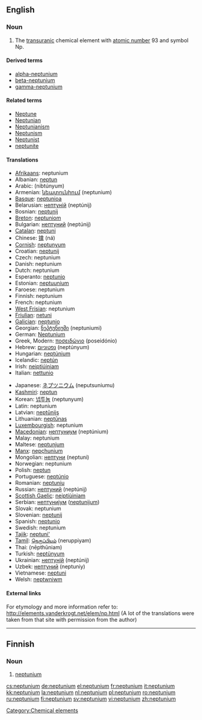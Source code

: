 {{see|Neptunium|neptuunium}}
==English==
{{elements|Np|uranium|U|plutonium|Pu}}

===Noun===
{{en-noun|-}}
{{wikipedia}}

# The [[transuranic]] chemical element with [[atomic number]] 93 and symbol Np.

====Derived terms====
* [[alpha-neptunium]]
* [[beta-neptunium]]
* [[gamma-neptunium]]

====Related terms====
* [[Neptune]]
* [[Neptunian]]
* [[Neptunianism]]
* [[Neptunism]]
* [[Neptunist]]
* [[neptunite]]

====Translations====
{{trans-top|element}}
* [[Afrikaans]]: neptunium
* Albanian: [[neptun]]
* Arabic: {{Arab|[[نبتونيوم]]}} (nibtúnyum) {{m}}
* Armenian: [[նեպտունիում]] (neptunium)
* [[Basque]]: [[neptunioa]]
* Belarusian: [[нептунiй]] (neptúnij) {{m}}
* Bosnian: [[neptunij]]
* [[Breton]]: [[neptuniom]]
* Bulgarian: [[нептуний]] (neptúnij) {{m}}
* [[Catalan]]: [[neptuni]]
* Chinese: [[镎]] (ná)
* [[Cornish]]: [[neptunyum]]
* Croatian: [[neptunij]]
* Czech: neptunium
* Danish: neptunium
* Dutch: neptunium {{n}}
* Esperanto: [[neptunio]]
* Estonian: [[neptuunium]]
* Faroese: neptunium
* Finnish: neptunium
* French: neptunium {{m}}
* [[West Frisian]]: neptunium
* [[Friulian]]: [[netuni]]
* [[Galician]]: [[neptunio]]
* Georgian: [[ნეპტუნიუმი]] (neptuniumi)
* German: [[Neptunium]] {{n}}
* Greek, Modern: [[ποσειδώνιο]] (poseidónio) {{n}}
* Hebrew: [[נפטוניום]] (neptúnyum)
* Hungarian: [[neptúnium]]
* Icelandic: [[neptún]]
* Irish: [[neiptiúiniam]]
* Italian: [[nettunio]] {{m}}
{{trans-mid}}
* Japanese: [[ネプツニウム]] (neputsuniumu)
* [[Kashmiri]]: [[neptun]]
* Korean: [[넵투늄]] (neptunyum)
* Latin: neptunium
* Latvian: [[neptūnijs]]
* Lithuanian: [[neptūnas]]
* [[Luxembourgish]]: neptunium
* [[Macedonian]]: [[нептуниум]] (neptúnium) {{m}}
* Malay: neptunium
* Maltese: [[neptunjum]]
* [[Manx]]: [[nepçhunium]]
* Mongolian: [[нептуни]] (neptuni)
* Norwegian: neptunium
* Polish: [[neptun]] {{m}}
* Portuguese: [[neptúnio]] {{m}}
* Romanian: [[neptuniu]] {{n}}
* Russian: [[нептуний]] (neptúnij) {{m}}
* [[Scottish Gaelic]]: [[neiptiùiniam]]
* Serbian: [[нептуниjум]] ([[neptunijum]]) {{m}}
* Slovak: neptunium
* Slovenian: [[neptunij]]
* Spanish: [[neptunio]] {{m}}
* Swedish: neptunium
* [[Tajik]]: [[neptuni']]
* [[Tamil]]: [[நெருப்பியம்]] (neruppiyam)
* Thai: {{Thai|[[เนปทูเนียม]]}} (nēpthūniam)
* Turkish: [[neptünyum]]
* Ukrainian: [[нептунiй]] (neptúnij) {{m}}
* Uzbek: [[нептуний]] (neptuniy)
* Vietnamese: [[neptuni]]
* Welsh: [[neptwniwm]]
{{trans-bottom}}

====External links====
For etymology and more information refer to:
http://elements.vanderkrogt.net/elem/np.html
(A lot of the translations were taken from that site with permission from the author)

[[Category:Chemical elements]]

----

==Finnish==
{{wikipedia|lang=fi}}

===Noun===
{{fi-noun}}

# {{element|lang=fi}} [[#English|neptunium]]

[[cs:neptunium]]
[[de:neptunium]]
[[el:neptunium]]
[[fr:neptunium]]
[[it:neptunium]]
[[kk:neptunium]]
[[la:neptunium]]
[[nl:neptunium]]
[[pl:neptunium]]
[[ro:neptunium]]
[[ru:neptunium]]
[[fi:neptunium]]
[[sv:neptunium]]
[[vi:neptunium]]
[[zh:neptunium]]